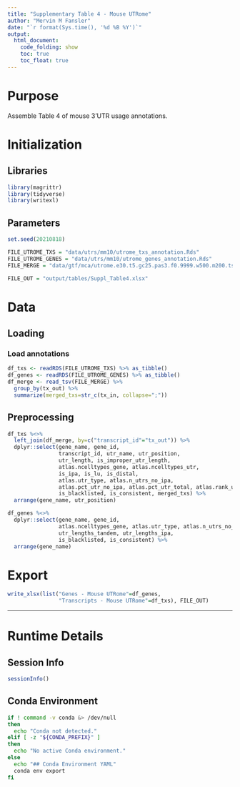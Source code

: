 ```yaml
---
title: "Supplementary Table 4 - Mouse UTRome"
author: "Mervin M Fansler"
date: "`r format(Sys.time(), '%d %B %Y')`"
output: 
  html_document: 
    code_folding: show
    toc: true
    toc_float: true
---
```


# Purpose

Assemble Table 4 of mouse 3'UTR usage annotations.

# Initialization

## Libraries
```r
library(magrittr)
library(tidyverse)
library(writexl)
```

## Parameters
```r
set.seed(20210818)

FILE_UTROME_TXS = "data/utrs/mm10/utrome_txs_annotation.Rds"
FILE_UTROME_GENES = "data/utrs/mm10/utrome_genes_annotation.Rds"
FILE_MERGE = "data/gtf/mca/utrome.e30.t5.gc25.pas3.f0.9999.w500.m200.tsv"

FILE_OUT = "output/tables/Suppl_Table4.xlsx"
```


# Data
## Loading
### Load annotations
```r
df_txs <- readRDS(FILE_UTROME_TXS) %>% as_tibble()
df_genes <- readRDS(FILE_UTROME_GENES) %>% as_tibble()
df_merge <- read_tsv(FILE_MERGE) %>%
  group_by(tx_out) %>%
  summarize(merged_txs=str_c(tx_in, collapse=";"))
```

## Preprocessing
```r
df_txs %<>%
  left_join(df_merge, by=c("transcript_id"="tx_out")) %>%
  dplyr::select(gene_name, gene_id,
                transcript_id, utr_name, utr_position, 
                utr_length, is_improper_utr_length,
                atlas.ncelltypes_gene, atlas.ncelltypes_utr,
                is_ipa, is_lu, is_distal,
                atlas.utr_type, atlas.n_utrs_no_ipa,
                atlas.pct_utr_no_ipa, atlas.pct_utr_total, atlas.rank_utr_total,
                is_blacklisted, is_consistent, merged_txs) %>%
  arrange(gene_name, utr_position)

df_genes %<>%
  dplyr::select(gene_name, gene_id,
                atlas.ncelltypes_gene, atlas.utr_type, atlas.n_utrs_no_ipa,
                utr_lengths_tandem, utr_lengths_ipa,
                is_blacklisted, is_consistent) %>%
  arrange(gene_name)
```

# Export
```r
write_xlsx(list("Genes - Mouse UTRome"=df_genes,
                "Transcripts - Mouse UTRome"=df_txs), FILE_OUT)
```

---

# Runtime Details
## Session Info
```r
sessionInfo()
```

## Conda Environment
```bash
if ! command -v conda &> /dev/null
then
  echo "Conda not detected."
elif [ -z "${CONDA_PREFIX}" ]
then
  echo "No active Conda environment."
else
  echo "## Conda Environment YAML"
  conda env export
fi
```
